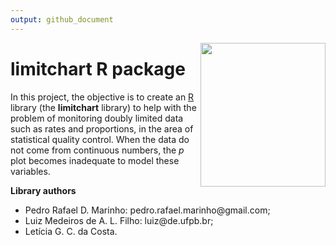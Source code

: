 ```yaml
---
output: github_document
---
```


<img src="logo.png" height="230" width="200" align="right"/>

# limitchart R package

In this project, the objective is to create an [R](https://www.r-project.org) library (the **limitchart** library) to help with the problem of monitoring doubly limited data such as rates and proportions, in the area of statistical quality control. When the data do not come from continuous numbers, the $p$ plot becomes inadequate to model these variables.

**Library authors**

- Pedro Rafael D. Marinho: pedro.rafael.marinho@gmail.com;
- Luiz Medeiros de A. L. Filho: luiz@de.ufpb.br;
- Letícia G. C. da Costa.
